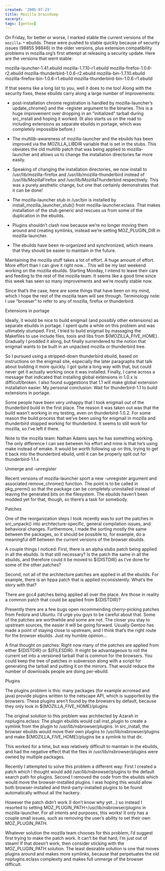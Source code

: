 ```yaml
---
created: '2005-07-23'
title: Mozilla braindump
excerpt:
tags: [gentoo]
---
```


On Friday, for better or worse, I marked stable the current versions of
the `mozilla-*` ebuilds. These were pushed to stable quickly because of
security issues (98855 98846) in the older versions, plus extension
compatibility problems in mozilla.org’s first attempt at releasing a
security update. Here are the versions that went stable:

mozilla-launcher-1.41.ebuild
mozilla-1.7.10-r1.ebuild
mozilla-firefox-1.0.6-r2.ebuild
mozilla-thunderbird-1.0.6-r2.ebuild
mozilla-bin-1.7.10.ebuild
mozilla-firefox-bin-1.0.6-r1.ebuild
mozilla-thunderbird-bin-1.0.6-r1.ebuild

If that seems like a long list to you, well it does to me too! Along with
the security fixes, these ebuilds carry along a large number of
improvements:

  * post-installation chrome registration is handled by mozilla-launcher’s
    update_chrome() and the -register argument to the binaries. This is a
    huge improvement over dropping in an “initialized” tarball during
    src_install and hoping it worked. (It also starts us on the road to
    including extensions as separate ebuilds in portage, which was
    completely impossible before.)

  * The multilib-awareness of mozilla-launcher and the ebuilds has been
    improved via the MOZILLA_LIBDIR variable that is set in the stubs.
    This obviates the old multilib patch that was being applied to
    mozilla-launcher and allows us to change the installation directories
    far more easily.

  * Speaking of changing the installation directories, we now install to
    /usr/lib/mozilla-firefox and /usr/lib/mozilla-thunderbird instead of
    /usr/lib/MozillaFirefox and /usr/lib/MozillaThunderbird respectively.
    This was a purely aesthetic change, but one that certainly
    demonstrates that it can be done!

  * The mozilla-launcher stub in /usr/bin is installed by
    install_mozilla_launcher_stub() from mozilla-launcher.eclass. That
    makes installation of the stub generic and rescues us from some of the
    duplication in the ebuilds.

  * Plugins shouldn’t clash now because we’re no longer moving them around
    and creating symlinks, instead we’re setting MOZ_PLUGIN_DIR in
    mozilla-launcher.

  * The ebuilds have been re-organized and synchronized, which means that
    they should be easier to maintain in the future.

Maintaining the mozilla stuff takes a lot of effort. A huge amount of
effort. More effort than I can give it right now… This will be my last
weekend working on the mozilla ebuilds. Starting Monday, I intend to leave
their care and feeding to the rest of the mozilla team. It seems like a
good time since this week has seen so many improvements and we’re mostly
stable now.

Since that’s the case, here are some things that have been on my mind,
which I hope the rest of the mozilla team will see through. Terminology
note: I use “browser” to refer to any of mozilla, firefox or thunderbird.

Extensions in portage

Ideally, it would be nice to build enigmail (and possibly other
extensions) as separate ebuilds in portage. I spent quite a while on this
problem and was ultimately stumped. First, I tried to build enigmail by
massaging the Makefiles to use include files, tools and libs from
${MOZILLA_FIVE_HOME}. Gradually I prodded it along, but finally
surrendered to the notion that enigmail wants to be built in an unpacked
mozilla or thunderbird tree.

So I pursued using a stripped-down thunderbird ebuild, based on
instructions on the enigmail site, especially the later paragraphs that
talk about building it more quickly. I got quite a long way with that, but
could never get it actually working once it was installed. Finally, I came
across a message that indicated that installing global extensions in 1.0.x
is difficult/broken. I also found suggestions that 1.1 will make global
extension installation easier. My personal conclusion: Wait for
thunderbird-1.1 to build extensions in portage.

Some people have been very unhappy that I took enigmail out of the
thunderbird build in the first place. The reason it was taken out was that
the build wasn’t working in my testing, even on thunderbird-1.0.2. For
some reason the build process that we’ve been using for enigmail in
mozilla and thunderbird stopped working for thunderbird. It seems to still
work for mozilla, so I’ve left it there.

Note to the mozilla team: Nathan Adams says he has something working. The
only difference I can see between his effort and mine is that he’s using
make instead of emake. It would be worth following up on this, trying to
get it back into the thunderbird ebuild, until it can be properly split
out for thunderbird-1.1.x

Unmerge and -unregister

Recent versions of mozilla-launcher sport a new -unregister argument and
associated remove_chrome() function. The point is to be called in
pkg_prerm() so that the package can be completely uninstalled instead of
leaving the generated bits on the filesystem. The ebuilds haven’t been
modded yet for that, though, so there’s a task for somebody.

Patches

One of the reorganization steps I took recently was to sort the patches in
src_unpack() into architecture-specific, general compilation issues, and
behavioral changes. Furthermore, I made the sorting mostly the same
between the packages, so it should be possible to, for example, do a
meaningful diff between the current versions of the browser ebuilds.

A couple things I noticed: First, there is an alpha stubs patch being
applied in all the ebuilds. Is that still necessary? Is the patch the same
in all the ebuilds, and therefore could it be moved to ${DISTDIR} as I’ve
done for some of the other patches?

Second, not all of the architecture patches are applied in all the
ebuilds. For example, there is an hppa patch that is applied
inconsistently. What’s the story with that?

There are gcc4 patches being applied all over the place. Are those in
reality a common patch that could be applied from ${DISTDIR}?

Presently there are a few bugs open recommending cherry-picking patches
from Fedora and Ubuntu. I’d urge you guys to be careful about that. Some
of the patches are worthwhile and some are not. The closer you stay to
upstream sources, the easier it will be going forward. Usually Gentoo has
made a point of staying close to upstream, and I think that’s the right
route for the browser ebuilds. Just my humble opinion…

A final thought on patches: Right now many of the patches are applied from
either ${DISTDIR} or ${FILESDIR}. It might be advantageous to roll the
current set into a versioned tarball that is common for the browsers. You
could keep the tree of patches in subversion along with a script for
generating the tarball and putting it on the mirrors. That would reduce
the number of downloads people are doing per-ebuild.

Plugins

The plugins problem is this: many packages (for example acroread and java)
provide plugins written to the netscape API, which is supported by the
browsers. These plugins aren’t found by the browsers by default, because
they only look in ${MOZILLA_FIVE_HOME}/plugins

The original solution to this problem was architected by Azarah in
nsplugins.eclass: The plugin ebuilds would call inst_plugin to create a
symlink from the plugin to /usr/lib/nsbrowser/plugins. In src_install, the
browser ebuilds would move their own plugins to /usr/lib/nsbrowser/plugins
and make ${MOZILLA_FIVE_HOME}/plugins be a symlink to that dir.

This worked for a time, but was relatively difficult to maintain in the
ebuilds, and had the negative effect that the files in
/usr/lib/nsbrowser/plugins were owned by multiple packages.

Recently I attempted to solve this problem a different way: First I
created a patch which I thought would add /usr/lib/nsbrowser/plugins to
the default search path for plugins. Second I removed the code from the
ebuilds which would move the browser-installed plugins. I was hoping this
would allow both browser-installed and third-party-installed plugins to be
found automatically without all the hackery.

However the patch didn’t work (I don’t know why yet…) so instead I
resorted to setting MOZ_PLUGIN_PATH=/usr/lib/nsbrowser/plugins in
mozilla-launcher. For all intents and purposes, this works! It only has a
couple small issues, such as removing the user’s ability to set their own
MOZ_PLUGIN_PATH.

Whatever solution the mozilla team chooses for this problem, I’d suggest
first trying to make the patch work. It can’t be that hard, I’m just out
of steam! If that doesn’t work, then consider sticking with the
MOZ_PLUGIN_PATH solution. The least desirable solution is one that moves
plugins around and makes more symlinks, because that perpetuates the old
nsplugins.eclass complexity and makes full unmerge of the browser
difficult.
